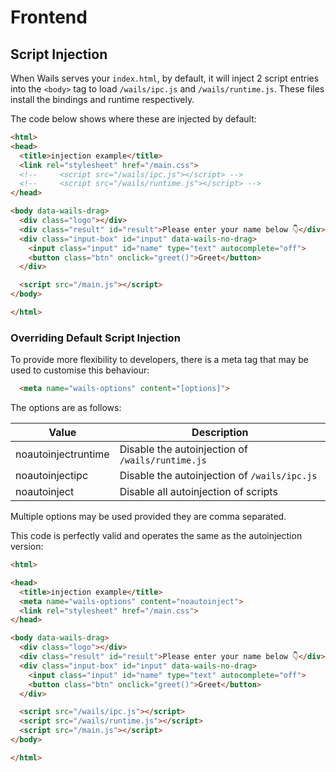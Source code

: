 # Frontend

## Script Injection

When Wails serves your `index.html`, by default, it will inject 2 script entries into the `<body>` tag to load `/wails/ipc.js`
and `/wails/runtime.js`. These files install the bindings and runtime respectively.

The code below shows where these are injected by default:

```html
<html>
<head>
  <title>injection example</title>
  <link rel="stylesheet" href="/main.css">
  <!--     <script src="/wails/ipc.js"></script> -->
  <!--     <script src="/wails/runtime.js"></script> -->
</head>

<body data-wails-drag>
  <div class="logo"></div>
  <div class="result" id="result">Please enter your name below 👇</div>
  <div class="input-box" id="input" data-wails-no-drag>
    <input class="input" id="name" type="text" autocomplete="off">
    <button class="btn" onclick="greet()">Greet</button>
  </div>

  <script src="/main.js"></script>
</body>

</html>
```

### Overriding Default Script Injection

To provide more flexibility to developers, there is a meta tag that may be used to customise this behaviour:

```html
  <meta name="wails-options" content="[options]">
```

The options are as follows:

| Value                | Description                                       |
| -------------------- | ------------------------------------------------- |
| noautoinjectruntime  | Disable the autoinjection of `/wails/runtime.js`  |
| noautoinjectipc | Disable the autoinjection of `/wails/ipc.js` |
| noautoinject         | Disable all autoinjection of scripts              |

Multiple options may be used provided they are comma separated.

This code is perfectly valid and operates the same as the autoinjection version:

```html
<html>

<head>
  <title>injection example</title>
  <meta name="wails-options" content="noautoinject">
  <link rel="stylesheet" href="/main.css">
</head>

<body data-wails-drag>
  <div class="logo"></div>
  <div class="result" id="result">Please enter your name below 👇</div>
  <div class="input-box" id="input" data-wails-no-drag>
    <input class="input" id="name" type="text" autocomplete="off">
    <button class="btn" onclick="greet()">Greet</button>
  </div>

  <script src="/wails/ipc.js"></script>
  <script src="/wails/runtime.js"></script>
  <script src="/main.js"></script>
</body>

</html>
```